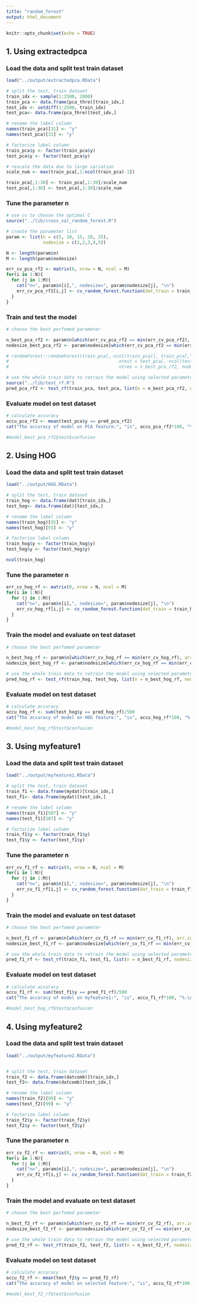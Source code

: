 ```yaml
---
title: "random_forest"
output: html_document
---
```


```r
knitr::opts_chunk$set(echo = TRUE)
```

## 1. Using extractedpca
### Load the data and split test train dataset

```r
load("../output/extractedpca.RData")

# split the test, train dataset
train_idx <- sample(1:2500, 2000)
train_pca <- data.frame(pca_thre)[train_idx,]
test_idx <- setdiff(1:2500, train_idx)
test_pca<- data.frame(pca_thre)[test_idx,]

# rename the label column
names(train_pca)[31] <- "y"
names(test_pca)[31] <- "y"

# factorize label column
train_pca$y <- factor(train_pca$y)
test_pca$y <- factor(test_pca$y)

# rescale the data due to large variation
scale_num <- max(train_pca[,1:ncol(train_pca)-1])

train_pca[,1:30] <- train_pca[,1:30]/scale_num
test_pca[,1:30] <- test_pca[,1:30]/scale_num

```

### Tune the parameter n


```r
# use cv to choose the optimal C
source("../lib/cross_val_random_forest.R")

# create the parameter list
param <- list(n = c(5, 10, 15, 20, 25), 
              nodesize = c(1,2,3,4,5))

N <- length(param$n)
M <- length(param$nodesize)

err_cv_pca_rf2 <- matrix(0, nrow = N, ncol = M)
for(i in 1:N){
  for (j in 1:M){
    cat("n=", param$n[i],", nodesize=", param$nodesize[j], "\n")
    err_cv_pca_rf2[i,j] <- cv_random_forest.function(dat_train = train_pca, K=5, param$n[i], param$nodesize[j])
  }
}
```

### Train and test the model 

```r
# choose the best perfomed parameter

n_best_pca_rf2 <- param$n[which(err_cv_pca_rf2 == min(err_cv_pca_rf2), arr.ind = TRUE)[2,1]]
nodesize_best_pca_rf2 <- param$nodesize[which(err_cv_pca_rf2 == min(err_cv_pca_rf2), arr.ind = TRUE)[2,2]]

# randomForest::randomForest(train_pca[,-ncol(train_pca)], train_pca[,"y"],
#                                          xtest = test_pca[,-ncol(test_pca)], ytest = test_pca[,"y"],
#                                          ntree = n_best_pca_rf2, nodesize = nodesize_best_pca_rf2)

# use the whole train data to retrain the model using selected parameter
source("../lib/test_rf.R")
pred_pca_rf2 <- test_rf(train_pca, test_pca, list(n = n_best_pca_rf2, nodesize = nodesize_best_pca_rf2))
```

### Evaluate model on test dataset

```r
# calculate accuracy
accu_pca_rf2 <- mean(test_pca$y == pred_pca_rf2)
cat("The accuracy of model on PCA feature:", "is", accu_pca_rf2*100, "%.\n")

#model_best_pca_rf2$test$confusion
```


## 2. Using HOG 
### Load the data and split test train dataset

```r
load("../output/HOG.RData")

# split the test, train dataset
train_hog <- data.frame(dat)[train_idx,]
test_hog<- data.frame(dat)[test_idx,]

# rename the label column
names(train_hog)[55] <- "y"
names(test_hog)[55] <- "y"

# factorize label column
train_hog$y <- factor(train_hog$y)
test_hog$y <- factor(test_hog$y)

ncol(train_hog)
```

### Tune the parameter n

```r

err_cv_hog_rf <- matrix(0, nrow = N, ncol = M)
for(i in 1:N){
  for (j in 1:M){
    cat("n=", param$n[i],", nodesize=", param$nodesize[j], "\n")
    err_cv_hog_rf[i,j] <- cv_random_forest.function(dat_train = train_hog, K=5, param$n[i], param$nodesize[j])
  }
}
```

### Train the model and evaluate on test dataset

```r
# choose the best perfomed parameter

n_best_hog_rf <- param$n[which(err_cv_hog_rf == min(err_cv_hog_rf), arr.ind = TRUE)[2,1]]
nodesize_best_hog_rf <- param$nodesize[which(err_cv_hog_rf == min(err_cv_hog_rf), arr.ind = TRUE)[2,2]]

# use the whole train data to retrain the model using selected parameter
pred_hog_rf <- test_rf(train_hog, test_hog, list(n = n_best_hog_rf, nodesize = nodesize_best_hog_rf))
```


### Evaluate model on test dataset

```r

# calculate accuracy
accu_hog_rf <- sum(test_hog$y == pred_hog_rf)/500
cat("The accuracy of model on HOG feature:", "is", accu_hog_rf*100, "%.\n")

#model_best_hog_rf$test$confusion
```

## 3. Using myfeature1 
### Load the data and split test train dataset

```r
load("../output/myfeature1.RData")

# split the test, train dataset
train_f1 <- data.frame(mydat)[train_idx,]
test_f1<- data.frame(mydat)[test_idx,]

# rename the label column
names(train_f1)[507] <- "y"
names(test_f1)[507] <- "y"

# factorize label column
train_f1$y <- factor(train_f1$y)
test_f1$y <- factor(test_f1$y)
```

### Tune the parameter n

```r

err_cv_f1_rf <- matrix(0, nrow = N, ncol = M)
for(i in 1:N){
  for (j in 1:M){
    cat("n=", param$n[i],", nodesize=", param$nodesize[j], "\n")
    err_cv_f1_rf[i,j] <- cv_random_forest.function(dat_train = train_f1, K=5, param$n[i], param$nodesize[j])
  }
}
```

### Train the model and evaluate on test dataset

```r
# choose the best perfomed parameter

n_best_f1_rf <- param$n[which(err_cv_f1_rf == min(err_cv_f1_rf), arr.ind = TRUE)[2,1]]
nodesize_best_f1_rf <- param$nodesize[which(err_cv_f1_rf == min(err_cv_f1_rf), arr.ind = TRUE)[2,2]]

# use the whole train data to retrain the model using selected parameter
pred_f1_rf <- test_rf(train_f1, test_f1, list(n = n_best_f1_rf, nodesize = nodesize_best_f1_rf))
```

### Evaluate model on test dataset

```r
# calculate accuracy
accu_f1_rf <- sum(test_f1$y == pred_f1_rf)/500
cat("The accuracy of model on myfeature1:", "is", accu_f1_rf*100, "%.\n")

#model_best_hog_rf$test$confusion
```


## 4. Using myfeature2 
### Load the data and split test train dataset

```r
load("../output/myfeature2.RData")


# split the test, train dataset
train_f2 <- data.frame(datcomb)[train_idx,]
test_f2<- data.frame(datcomb)[test_idx,]

# rename the label column
names(train_f2)[99] <- "y"
names(test_f2)[99] <- "y"

# factorize label column
train_f2$y <- factor(train_f2$y)
test_f2$y <- factor(test_f2$y)
```

### Tune the parameter n

```r

err_cv_f2_rf <- matrix(0, nrow = N, ncol = M)
for(i in 1:N){
  for (j in 1:M){
    cat("n=", param$n[i],", nodesize=", param$nodesize[j], "\n")
    err_cv_f2_rf[i,j] <- cv_random_forest.function(dat_train = train_f2, K=5, param$n[i], param$nodesize[j])
  }
}
```

### Train the model and evaluate on test dataset

```r
# choose the best perfomed parameter

n_best_f2_rf <- param$n[which(err_cv_f2_rf == min(err_cv_f2_rf), arr.ind = TRUE)[5,1]]
nodesize_best_f2_rf <- param$nodesize[which(err_cv_f2_rf == min(err_cv_f2_rf), arr.ind = TRUE)[5,2]]

# use the whole train data to retrain the model using selected parameter
pred_f2_rf <- test_rf(train_f2, test_f2, list(n = n_best_f2_rf, nodesize = nodesize_best_f2_rf))
```

### Evaluate model on test dataset

```r

# calculate accuracy
accu_f2_rf <- mean(test_f2$y == pred_f2_rf)
cat("The accuracy of model on selected feature:", "is", accu_f2_rf*100, "%.\n")

#model_best_f2_rf$test$confusion

```












